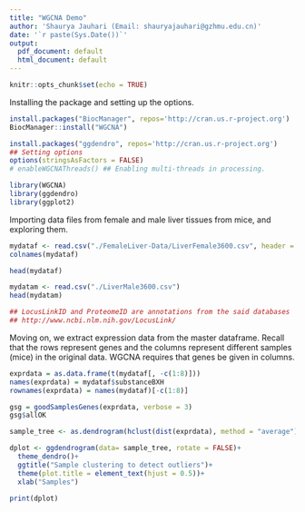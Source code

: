 ```yaml
---
title: "WGCNA Demo"
author: 'Shaurya Jauhari (Email: shauryajauhari@gzhmu.edu.cn)'
date: '`r paste(Sys.Date())`'
output:
  pdf_document: default
  html_document: default
---
```


```r
knitr::opts_chunk$set(echo = TRUE)
```

Installing the package and setting up the options.

```r

install.packages("BiocManager", repos='http://cran.us.r-project.org')
BiocManager::install("WGCNA")

install.packages("ggdendro", repos='http://cran.us.r-project.org')
## Setting options
options(stringsAsFactors = FALSE)
# enableWGCNAThreads() ## Enabling multi-threads in processing.

library(WGCNA)
library(ggdendro)
library(ggplot2)

```

Importing data files from female and male liver tissues from mice, and exploring
them.

```r

mydataf <- read.csv("./FemaleLiver-Data/LiverFemale3600.csv", header = TRUE) 
colnames(mydataf)

head(mydataf)

mydatam <- read.csv("./LiverMale3600.csv")
head(mydatam)

## LocusLinkID and ProteomeID are annotations from the said databases
## http://www.ncbi.nlm.nih.gov/LocusLink/

```

Moving on, we extract expression data from the master dataframe. Recall that the rows represent genes and the columns represent different samples (mice) in the original data. WGCNA requires that genes be given in columns.

```r

exprdata = as.data.frame(t(mydataf[, -c(1:8)]))
names(exprdata) = mydataf$substanceBXH
rownames(exprdata) = names(mydataf)[-c(1:8)]

```

```r

gsg = goodSamplesGenes(exprdata, verbose = 3)
gsg$allOK

```
```r

sample_tree <- as.dendrogram(hclust(dist(exprdata), method = "average"))

dplot <- ggdendrogram(data= sample_tree, rotate = FALSE)+
  theme_dendro()+
  ggtitle("Sample clustering to detect outliers")+
  theme(plot.title = element_text(hjust = 0.5))+
  xlab("Samples")

print(dplot)
```

